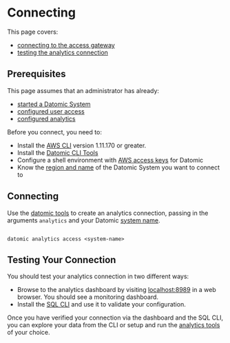 Connecting
==========

This page covers:

- [connecting to the access gateway](#connect)
- [testing the analytics connection](#test)

Prerequisites
-------------

This page assumes that an administrator has already:

- [started a Datomic System](../getting-started/start-system.html)
- [configured user access](../getting-started/configure-access.html)
- [configured analytics](analytics-configuring.html)

Before you connect, you need to:

- Install the [AWS CLI](../operation/howto.html#install-cli) version 1.11.170 or greater.
- Install the [Datomic CLI Tools](../operation/cli-tools.html)
- Configure a shell environment with [AWS access keys](../operation/howto.html#aws-access-keys) for Datomic
- Know the [region and name](../operation/howto.html#system-name) of the Datomic System you want to connect to





Connecting
----------

Use the [datomic tools](../operation/cli-tools.html#analytics) to create an analytics connection, passing in the arguments `analytics` and your Datomic [system name](../operation/howto.html#system-name).

```

datomic analytics access <system-name>
```





Testing Your Connection
-----------------------

You should test your analytics connection in two different ways:

- Browse to the analytics dashboard by visiting [localhost:8989](http://localhost:8989) in a web browser. You should see a monitoring dashboard.
- Install the [SQL CLI](analytics-cli.html) and use it to validate your configuration.

Once you have verified your connection via the dashboard and the SQL CLI, you can explore your data from the CLI or setup and run the [analytics tools](analytics-tools.html) of your choice.